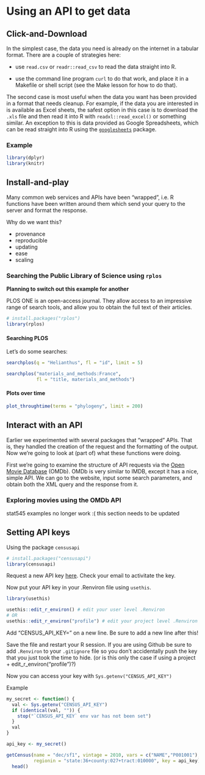 # Using an API to get data {#use-api}

## Click-and-Download

In the simplest case, the data you need is already on the internet in a tabular format. There are a couple of strategies here:

* use `read.csv` or `readr::read_csv` to read the data straight into R.

* use the command line program `curl` to do that work, and place it in a Makefile or shell script (see the Make lesson for how to do that).

The second case is most useful when the data you want has been provided in a format that needs cleanup. For example, if the data you are interested in is available as Excel sheets, the safest option in this case is to download the `.xls` file and then read it into R with `readxl::read_excel()` or something similar. An exception to this is data provided as Google Spreadsheets, which can be read straight into R using the [`googlesheets`](https://github.com/jennybc/googlesheets) package.


### Example

```r
library(dplyr)
library(knitr)
```


## Install-and-play {#api-wrappers}

Many common web services and APIs have been "wrapped", i.e. R functions have been written around them which send your query to the server and format the response.

Why do we want this?

* provenance
* reproducible
* updating
* ease
* scaling


### Searching the Public Library of Science using `rplos`

**Planning to switch out this example for another**

PLOS ONE is an open-access journal. They allow access to an impressive range of search tools, and allow you to obtain the full text of their articles. 

```r
# install.packages("rplos")
library(rplos)
```


#### Searching PLOS

Let's do some searches:
```r
searchplos(q = "Helianthus", fl = "id", limit = 5)
```

```r
searchplos("materials_and_methods:France", 
           fl = "title, materials_and_methods")
```


#### Plots over time

```r
plot_throughtime(terms = "phylogeny", limit = 200)
```


## Interact with an API

Earlier we experimented with several packages that "wrapped" APIs. That is, they handled the creation of the request and the formatting of the output. Now we're going to look at (part of) what these functions were doing.

First we're going to examine the structure of API requests via the [Open Movie Database](https://www.omdbapi.com/) (OMDb). OMDb is very similar to IMDB, except it has a nice, simple API. We can go to the website, input some search parameters, and obtain both the XML query and the response from it. 

### Exploring movies using the OMDb API

stat545 examples no longer work :( this section needs to be updated


## Setting API keys

Using the package `censusapi`
```r
# install.packages("censusapi")
library(censusapi)
```


Request a new API key [here](https://api.census.gov/data/key_signup.html). Check your email to activitate the key.

Now put your API key in your .Renviron file using `usethis`.

```r
library(usethis)

usethis::edit_r_environ() # edit your user level .Renviron
# OR
usethis::edit_r_environ("profile") # edit your project level .Renviron
```

Add "CENSUS_API_KEY=<your-api-key>" on a new line. Be sure to add a new line after this! <insert photo of RStudio default setting here> 


Save the file and restart your R session. If you are using Github be sure to add `.Renviron` to your `.gitignore` file so you don't accidentally push the key that you just took the time to hide. (or is this only the case if using a project + edit_r_environ("profile")?)


Now you can access your key with `Sys.getenv("CENSUS_API_KEY")`

Example
```r
my_secret <- function() {
  val <- Sys.getenv("CENSUS_API_KEY")
  if (identical(val, "")) {
    stop("`CENSUS_API_KEY` env var has not been set")
  }
  val
}

api_key <- my_secret()

getCensus(name = "dec/sf1", vintage = 2010, vars = c("NAME","P001001"), region = "block:*", 
          regionin = "state:36+county:027+tract:010000", key = api_key) %>% 
  head()
```





